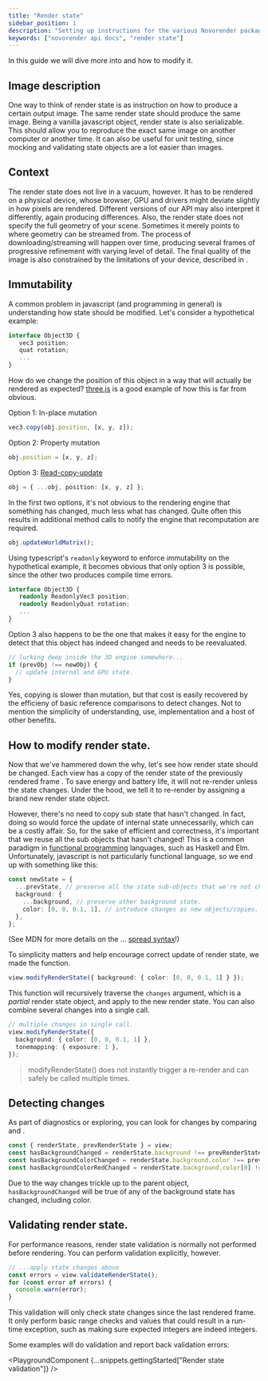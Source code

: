 ```yaml
---
title: "Render state"
sidebar_position: 1
description: "Setting up instructions for the various Novorender packages."
keywords: ["novorender api docs", "render state"]
---
```



In this guide we will dive more into <CodeLink type="interface" name="RenderState"/> and how to modify it.

## Image description

One way to think of render state is as instruction on how to produce a certain output image.
The same render state should produce the same image.
Being a vanilla javascript object, render state is also serializable.
This should allow you to reproduce the exact same image on another computer or another time.
It can also be useful for unit testing, since mocking and validating state objects are a lot easier than images.

## Context

The render state does not live in a vacuum, however.
It has to be rendered on a physical device, whose browser, GPU and drivers might deviate slightly in how pixels are rendered.
Different versions of our API may also interpret it differently, again producing differences.
Also, the render state does not specify the full geometry of your scene.
Sometimes it merely points to where geometry can be streamed from.
The process of downloading/streaming will happen over time, producing several frames of progressive refinement with varying level of detail.
The final quality of the image is also constrained by the limitations of your device, described in <CodeLink type="interface" name="DeviceProfile"/>.

## Immutability

A common problem in javascript (and programming in general) is understanding how state should be modified.
Let's consider a hypothetical example:

```typescript
interface Object3D {
   vec3 position;
   quat rotation;
   ...
}
```

How do we change the position of this object in a way that will actually be rendered as expected?
[three.js](https://threejs.org/) is a good example of how this is far from obvious.

Option 1: In-place mutation

```typescript
vec3.copy(obj.position, [x, y, z]);
```

Option 2: Property mutation

```typescript
obj.position = [x, y, z];
```

Option 3: [Read-copy-update](https://en.wikipedia.org/wiki/Read-copy-update)

```typescript
obj = { ...obj, position: [x, y, z] };
```

In the first two options, it's not obvious to the rendering engine that something has changed, much less what has changed.
Quite often this results in additional method calls to notify the engine that recomputation are required.

```typescript
obj.updateWorldMatrix();
```

Using typescript's `readonly` keyword to enforce immutability on the hypothetical example, it becomes obvious that only option 3 is possible, since the other two produces compile time errors.

```typescript
interface Object3D {
   readonly ReadonlyVec3 position;
   readonly ReadonlyQuat rotation;
   ...
}
```

Option 3 also happens to be the one that makes it easy for the engine to detect that this object has indeed changed and needs to be reevaluated.

```typescript
// lurking deep inside the 3D engine somewhere...
if (prevObj !== newObj) {
  // update internal and GPU state.
}
```

Yes, copying is slower than mutation, but that cost is easily recovered by the efficieny of basic reference comparisons to detect changes.
Not to mention the simplicity of understanding, use, implementation and a host of other benefits.

## How to modify render state.

Now that we've hammered down the why, let's see how render state should be changed.
Each view has a copy of the render state of the previously rendered frame <CodeLink type="class" name="View.prevRenderState"/>.
To save energy and battery life, it will not re-render unless the state changes.
Under the hood, we tell it to re-render by assigning a brand new render state object.

However, there's no need to copy sub state that hasn't changed.
In fact, doing so would force the update of internal state unnecessarily, which can be a costly affair.
So, for the sake of efficient and correctness, it's important that we reuse all the sub objects that hasn't changed!
This is a common paradigm in [functional programming](https://en.wikipedia.org/wiki/Functional_programming) languages, such as Haskell and Elm.
Unfortunately, javascript is not particularly functional language, so we end up with something like this:

```typescript
const newState = {
  ...prevState, // preserve all the state sub-objects that we're not changing.
  background: {
    ...background, // preserve other background state.
    color: [0, 0, 0.1, 1], // introduce changes as new objects/copies.
  },
};
```

(See MDN for more details on the ... [spread syntax](https://developer.mozilla.org/en-US/docs/Web/JavaScript/Reference/Operators/Spread_syntax)!)

To simplicity matters and help encourage correct update of render state, we made the <CodeLink type="class" name="View.modifyRenderState"/> function.

```typescript
view.modifyRenderState({ background: { color: [0, 0, 0.1, 1] } });
```

This function will recursively traverse the `changes` argument, which is a _partial_ render state object, and apply to the new render state.
You can also combine several changes into a single call.

```typescript
// multiple changes in single call.
view.modifyRenderState({
  background: { color: [0, 0, 0.1, 1] },
  tonemapping: { exposure: 1 },
});
```

> modifyRenderState() does not instantly trigger a re-render and can safely be called multiple times.

## Detecting changes

As part of diagnostics or exploring, you can look for changes by comparing <CodeLink type="class" name="View.renderState"/> and <CodeLink type="class" name="View.prevRenderState"/>.

```typescript
const { renderState, prevRenderState } = view;
const hasBackgroundChanged = renderState.background !== prevRenderState?.background;
const hasBackgroundColorChanged = renderState.background.color !== prevRenderState?.background?.color;
const hasBackgroundColorRedChanged = renderState.background.color[0] !== prevRenderState?.background?.color?.[0];
```

Due to the way changes trickle up to the parent object, `hasBackgroundChanged` will be true of any of the background state has changed, including color.

## Validating render state.

For performance reasons, render state validation is normally not performed before rendering.
You can perform validation explicitly, however.

```typescript
// ...apply state changes above
const errors = view.validateRenderState();
for (const error of errors) {
  console.warn(error);
}
```

This validation will only check state changes since the last rendered frame.
It only perform basic range checks and values that could result in a run-time exception, such as making sure expected integers are indeed integers.

Some examples will do validation and report back validation errors:

<PlaygroundComponent {...snippets.gettingStarted["Render state validation"]} />
